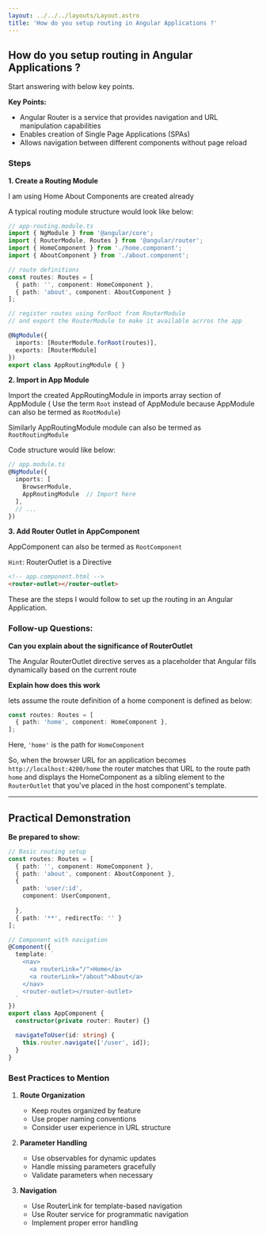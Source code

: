 ```yaml
---
layout: ../../../layouts/Layout.astro
title: 'How do you setup routing in Angular Applications ?'
---
```


## How do you setup routing in Angular Applications ?

Start answering with below key points.

**Key Points:**
- Angular Router is a service that provides navigation and URL manipulation capabilities
- Enables creation of Single Page Applications (SPAs)
- Allows navigation between different components without page reload

### Steps

**1. Create a Routing Module**


I am using Home About Components are created already

A typical routing module structure would look like below:

```typescript
// app-routing.module.ts
import { NgModule } from '@angular/core';
import { RouterModule, Routes } from '@angular/router';
import { HomeComponent } from './home.component';
import { AboutComponent } from './about.component';

// route definitions
const routes: Routes = [
  { path: '', component: HomeComponent },
  { path: 'about', component: AboutComponent }
];

// register routes using forRoot from RouterModule 
// and export the RouterModule to make it available acrros the app

@NgModule({
  imports: [RouterModule.forRoot(routes)],
  exports: [RouterModule]
})
export class AppRoutingModule { }
```

**2. Import in App Module**

Import the created AppRoutingModule in imports array section of AppModule 
( Use the term `Root` instead of AppModule because AppModule can also be termed as `RootModule`)

Similarly AppRoutingModule module can also be termed as `RootRoutingModule`

Code structure would like below:

```typescript
// app.module.ts
@NgModule({
  imports: [
    BrowserModule,
    AppRoutingModule  // Import here
  ],
  // ...
})
```

**3. Add Router Outlet in AppComponent**

AppComponent can also be termed as `RootComponent`

`Hint`: RouterOutlet is a Directive

```html
<!-- app.component.html -->
<router-outlet></router-outlet>
```
These are the steps I would follow to set up the routing in an Angular Application.


### Follow-up Questions:

**Can you explain about the significance of RouterOutlet**

The Angular RouterOutlet directive serves as a placeholder that Angular fills dynamically based on the current route

**Explain how does this work**

lets assume  the route definition of a home component is defined as below:

```typescript
const routes: Routes = [
  { path: 'home', component: HomeComponent },
];
```

Here, `'home'` is the path for `HomeComponent`

So, when the browser URL for an application becomes `http://localhost:4200/home` the router matches that URL to the route path `home` and displays the HomeComponent as a sibling element to the `RouterOutlet` that you've placed in the host component's template.

______________________________________________________________________________________________________________________________________________________________________________________________________________________________________________________________________




## Practical Demonstration

**Be prepared to show:**

```typescript
// Basic routing setup
const routes: Routes = [
  { path: '', component: HomeComponent },
  { path: 'about', component: AboutComponent },
  { 
    path: 'user/:id', 
    component: UserComponent,
    
  },
  { path: '**', redirectTo: '' }
];

// Component with navigation
@Component({
  template: `
    <nav>
      <a routerLink="/">Home</a>
      <a routerLink="/about">About</a>
    </nav>
    <router-outlet></router-outlet>
  `
})
export class AppComponent {
  constructor(private router: Router) {}

  navigateToUser(id: string) {
    this.router.navigate(['/user', id]);
  }
}
```

### Best Practices to Mention

1. **Route Organization**
   - Keep routes organized by feature
   - Use proper naming conventions
   - Consider user experience in URL structure

2. **Parameter Handling**
   - Use observables for dynamic updates
   - Handle missing parameters gracefully
   - Validate parameters when necessary

3. **Navigation**
   - Use RouterLink for template-based navigation
   - Use Router service for programmatic navigation
   - Implement proper error handling
